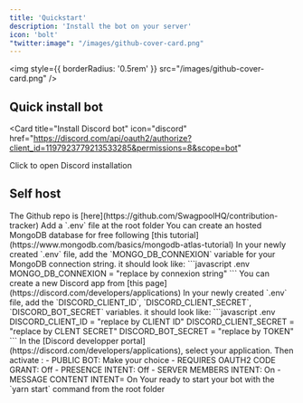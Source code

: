 ```yaml
---
title: 'Quickstart'
description: 'Install the bot on your server'
icon: 'bolt'
"twitter:image": "/images/github-cover-card.png"
---
```


<img
  style={{ borderRadius: '0.5rem' }}
  src="/images/github-cover-card.png"
/>

## Quick install bot

<Card
  title="Install Discord bot"
  icon="discord"
  href="https://discord.com/api/oauth2/authorize?client_id=1197923779213533285&permissions=8&scope=bot"
>
  Click to open Discord installation
</Card>

## Self host

<Steps>
  <Step title="Clone repo">
    The Github repo is [here](https://github.com/SwagpoolHQ/contribution-tracker)
  </Step>
  <Step title="Setup .env">
    Add a `.env` file at the root folder
  </Step>
  <Step title="Setup your MongoDB credentials">
    <Info>
      You can create an hosted MongoDB database for free following [this tutorial](https://www.mongodb.com/basics/mongodb-atlas-tutorial)
    <Info>
    In your newly created `.env` file, add the `MONGO_DB_CONNEXION` variable for your MongoDB connection string.
    it should look like:
    ```javascript .env
     MONGO_DB_CONNEXION = "replace by connexion string"
    ```
  </Step>
<Step title="Setup your Discord app credentials">
    <Info>
      You can create a new Discord app from [this page](https://discord.com/developers/applications)
    <Info>
      In your newly created `.env` file, add the `DISCORD_CLIENT_ID`, `DISCORD_CLIENT_SECRET`, `DISCORD_BOT_SECRET` variables.
      it should look like:
      ```javascript .env
      DISCORD_CLIENT_ID = "replace by CLIENT ID"
      DISCORD_CLIENT_SECRET = "replace by CLENT SECRET"
      DISCORD_BOT_SECRET = "replace by TOKEN"
      ```
  </Step>
  <Step title="Configure your Discord app ">
    In the [Discord developper portal](https://discord.com/developers/applications), select your application.  
    Then activate : 
    - PUBLIC BOT: Make your choice
    - REQUIRES OAUTH2 CODE GRANT: Off
    - PRESENCE INTENT: Off
    - SERVER MEMBERS INTENT: On
    - MESSAGE CONTENT INTENT= On
  </Step>
  
  <Step title="Start your bot">
    Your ready to start your bot with the `yarn start` command from the root folder
  </Step>
</Steps>










